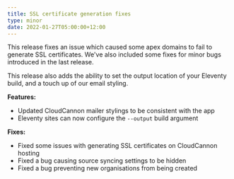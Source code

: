 ```yaml
---
title: SSL certificate generation fixes
type: minor
date: 2022-01-27T05:00:00+12:00
---
```

This release fixes an issue which caused some apex domains to fail to generate SSL certificates. We've also included some fixes for minor bugs introduced in the last release.

This release also adds the ability to set the output location of your Eleventy build, and a touch up of our email styling.

**Features:**

* Updated CloudCannon mailer stylings to be consistent with the app
* Eleventy sites can now configure the `--output` build argument

**Fixes:**

* Fixed some issues with generating SSL certificates on CloudCannon hosting
* Fixed a bug causing source syncing settings to be hidden
* Fixed a bug preventing new organisations from being created
